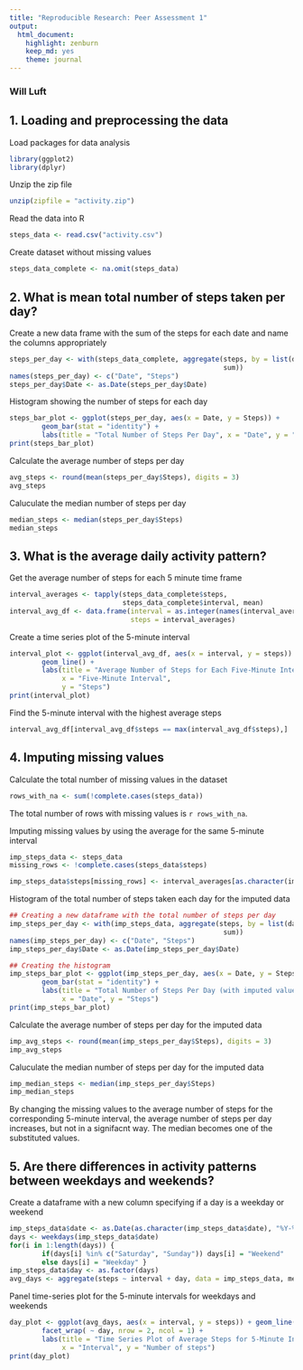 ```yaml
---
title: "Reproducible Research: Peer Assessment 1"
output: 
  html_document:
    highlight: zenburn
    keep_md: yes
    theme: journal
---
```

### Will Luft

## 1. Loading and preprocessing the data

Load packages for data analysis
```r
library(ggplot2)
library(dplyr)
```  

Unzip the zip file
```r
unzip(zipfile = "activity.zip")
```

Read the data into R
```r
steps_data <- read.csv("activity.csv")
```

Create dataset without missing values
```r
steps_data_complete <- na.omit(steps_data)
```

## 2. What is mean total number of steps taken per day?
Create a new data frame with the sum of the steps for each date and name the 
columns appropriately
```r
steps_per_day <- with(steps_data_complete, aggregate(steps, by = list(date),
                                                     sum))
names(steps_per_day) <- c("Date", "Steps")
steps_per_day$Date <- as.Date(steps_per_day$Date)
```

Histogram showing the number of steps for each day
```r
steps_bar_plot <- ggplot(steps_per_day, aes(x = Date, y = Steps)) +
        geom_bar(stat = "identity") +
        labs(title = "Total Number of Steps Per Day", x = "Date", y = "Steps")
print(steps_bar_plot)
```

Calculate the average number of steps per day
```r
avg_steps <- round(mean(steps_per_day$Steps), digits = 3)
avg_steps
```

Caluculate the median number of steps per day
```r
median_steps <- median(steps_per_day$Steps)
median_steps
```

## 3. What is the average daily activity pattern?
Get the average number of steps for each 5 minute time frame 
```r
interval_averages <- tapply(steps_data_complete$steps,
                            steps_data_complete$interval, mean)
interval_avg_df <- data.frame(interval = as.integer(names(interval_averages)),
                              steps = interval_averages)
```

Create a time series plot of the 5-minute interval
```r
interval_plot <- ggplot(interval_avg_df, aes(x = interval, y = steps)) +
        geom_line() +
        labs(title = "Average Number of Steps for Each Five-Minute Interval",
             x = "Five-Minute Interval",
             y = "Steps")
print(interval_plot)
```

Find the 5-minute interval with the highest average steps
```r
interval_avg_df[interval_avg_df$steps == max(interval_avg_df$steps),]
```

## 4. Imputing missing values
Calculate the total number of missing values in the dataset
```r
rows_with_na <- sum(!complete.cases(steps_data))
```
The total number of rows with missing values is `r rows_with_na`.

Imputing missing values by using the average for the same 5-minute interval
```r
imp_steps_data <- steps_data
missing_rows <- !complete.cases(steps_data$steps)

imp_steps_data$steps[missing_rows] <- interval_averages[as.character(imp_steps_data$interval[missing_rows])]
```

Histogram of the total number of steps taken each day for the imputed data
```r
## Creating a new dataframe with the total number of steps per day
imp_steps_per_day <- with(imp_steps_data, aggregate(steps, by = list(date),
                                                     sum))
names(imp_steps_per_day) <- c("Date", "Steps")
imp_steps_per_day$Date <- as.Date(imp_steps_per_day$Date)

## Creating the histogram
imp_steps_bar_plot <- ggplot(imp_steps_per_day, aes(x = Date, y = Steps)) +
        geom_bar(stat = "identity") +
        labs(title = "Total Number of Steps Per Day (with imputed values)",
             x = "Date", y = "Steps")
print(imp_steps_bar_plot)
```

Calculate the average number of steps per day for the imputed data
```r
imp_avg_steps <- round(mean(imp_steps_per_day$Steps), digits = 3)
imp_avg_steps
```

Caluculate the median number of steps per day for the imputed data
```r
imp_median_steps <- median(imp_steps_per_day$Steps)
imp_median_steps
```
By changing the missing values to the average number of steps for the
corresponding 5-minute interval, the average number of steps per day increases, 
but not in a signifacnt way. The median becomes one of the substituted values.

## 5. Are there differences in activity patterns between weekdays and weekends?
Create a dataframe with a new column specifying if a day is a weekday or weekend
```r
imp_steps_data$date <- as.Date(as.character(imp_steps_data$date), "%Y-%m-%d")
days <- weekdays(imp_steps_data$date)                                         
for(i in 1:length(days)) {                                                    
        if(days[i] %in% c("Saturday", "Sunday")) days[i] = "Weekend"
        else days[i] = "Weekday" }
imp_steps_data$day <- as.factor(days)                                         
avg_days <- aggregate(steps ~ interval + day, data = imp_steps_data, mean)  
```

Panel time-series plot for the 5-minute intervals for weekdays and weekends
```r
day_plot <- ggplot(avg_days, aes(x = interval, y = steps)) + geom_line(color = "blue") + 
        facet_wrap( ~ day, nrow = 2, ncol = 1) +
        labs(title = "Time Series Plot of Average Steps for 5-Minute Intervals",
             x = "Interval", y = "Number of steps")
print(day_plot)
```


